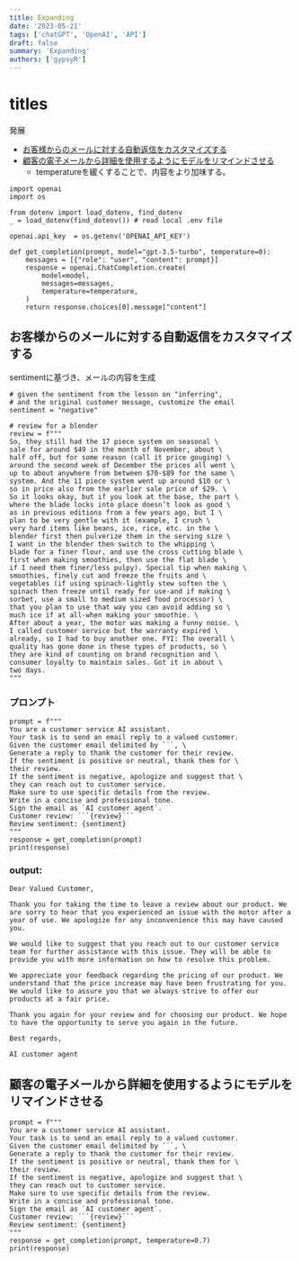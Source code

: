 ```yaml
---
title: Expanding
date: '2023-05-21'
tags: ['chatGPT', 'OpenAI', 'API']
draft: false
summary: 'Expanding'
authors: ['gypsyR']
---
```


# titles

発展

- [お客様からのメールに対する自動返信をカスタマイズする](#0)
- [顧客の電子メールから詳細を使用するようにモデルをリマインドさせる](#1)
    - temperatureを緩くすることで、内容をより加味する。



```
import openai
import os

from dotenv import load_dotenv, find_dotenv
_ = load_dotenv(find_dotenv()) # read local .env file

openai.api_key  = os.getenv('OPENAI_API_KEY')

def get_completion(prompt, model="gpt-3.5-turbo", temperature=0): 
    messages = [{"role": "user", "content": prompt}]
    response = openai.ChatCompletion.create(
        model=model,
        messages=messages,
        temperature=temperature, 
    )
    return response.choices[0].message["content"]
```


<a id="0"></a>

## お客様からのメールに対する自動返信をカスタマイズする

sentimentに基づき、メールの内容を生成

```
# given the sentiment from the lesson on "inferring",
# and the original customer message, customize the email
sentiment = "negative"

# review for a blender
review = f"""
So, they still had the 17 piece system on seasonal \
sale for around $49 in the month of November, about \
half off, but for some reason (call it price gouging) \
around the second week of December the prices all went \
up to about anywhere from between $70-$89 for the same \
system. And the 11 piece system went up around $10 or \
so in price also from the earlier sale price of $29. \
So it looks okay, but if you look at the base, the part \
where the blade locks into place doesn’t look as good \
as in previous editions from a few years ago, but I \
plan to be very gentle with it (example, I crush \
very hard items like beans, ice, rice, etc. in the \ 
blender first then pulverize them in the serving size \
I want in the blender then switch to the whipping \
blade for a finer flour, and use the cross cutting blade \
first when making smoothies, then use the flat blade \
if I need them finer/less pulpy). Special tip when making \
smoothies, finely cut and freeze the fruits and \
vegetables (if using spinach-lightly stew soften the \ 
spinach then freeze until ready for use-and if making \
sorbet, use a small to medium sized food processor) \ 
that you plan to use that way you can avoid adding so \
much ice if at all-when making your smoothie. \
After about a year, the motor was making a funny noise. \
I called customer service but the warranty expired \
already, so I had to buy another one. FYI: The overall \
quality has gone done in these types of products, so \
they are kind of counting on brand recognition and \
consumer loyalty to maintain sales. Got it in about \
two days.
"""
```

### プロンプト

```
prompt = f"""
You are a customer service AI assistant.
Your task is to send an email reply to a valued customer.
Given the customer email delimited by ```, \
Generate a reply to thank the customer for their review.
If the sentiment is positive or neutral, thank them for \
their review.
If the sentiment is negative, apologize and suggest that \
they can reach out to customer service. 
Make sure to use specific details from the review.
Write in a concise and professional tone.
Sign the email as `AI customer agent`.
Customer review: ```{review}```
Review sentiment: {sentiment}
"""
response = get_completion(prompt)
print(response)
```

### output:
```
Dear Valued Customer,

Thank you for taking the time to leave a review about our product. We are sorry to hear that you experienced an issue with the motor after a year of use. We apologize for any inconvenience this may have caused you.

We would like to suggest that you reach out to our customer service team for further assistance with this issue. They will be able to provide you with more information on how to resolve this problem.

We appreciate your feedback regarding the pricing of our product. We understand that the price increase may have been frustrating for you. We would like to assure you that we always strive to offer our products at a fair price.

Thank you again for your review and for choosing our product. We hope to have the opportunity to serve you again in the future.

Best regards,

AI customer agent
```

<a id="1"></a>

## 顧客の電子メールから詳細を使用するようにモデルをリマインドさせる

```
prompt = f"""
You are a customer service AI assistant.
Your task is to send an email reply to a valued customer.
Given the customer email delimited by ```, \
Generate a reply to thank the customer for their review.
If the sentiment is positive or neutral, thank them for \
their review.
If the sentiment is negative, apologize and suggest that \
they can reach out to customer service. 
Make sure to use specific details from the review.
Write in a concise and professional tone.
Sign the email as `AI customer agent`.
Customer review: ```{review}```
Review sentiment: {sentiment}
"""
response = get_completion(prompt, temperature=0.7)
print(response)


```